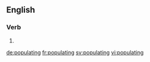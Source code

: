 ==English==

===Verb===
{{head|en}}

# {{present participle of|populate}}

[[de:populating]]
[[fr:populating]]
[[sv:populating]]
[[vi:populating]]